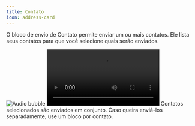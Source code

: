```yaml
---
title: Contato
icon: address-card
---
```


O bloco de envio de Contato permite enviar um ou mais contatos. Ele lista seus contatos para que você selecione quais serão enviados.

<Tabs>
  <Tab title="Fluxo">
    <Frame>
      <img
        src="/images/blocks/outputs/contact.png"
        alt="Audio bubble"
        className="rounded-lg"
      />
    </Frame>
  </Tab>
  <Tab title="Conversa">
    <video
      style={{ maxWidth: '500px' }}
      controls
      autoPlay
      className="rounded-lg"
      src="/images/blocks/outputs/audio/contact.mp4"
    ></video>
  </Tab>
</Tabs>

<Note>
  Contatos selecionados são enviados em conjunto. Caso queira enviá-los separadamente, use um bloco por contato.
</Note>